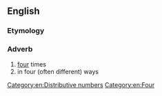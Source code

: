 ==English==

===Etymology===
{{suffix|en|quadruple|ly}}

===Adverb===
{{en-adv|-}}

# [[four]] times
# in four (often different) ways

[[Category:en:Distributive numbers]]
[[Category:en:Four]]